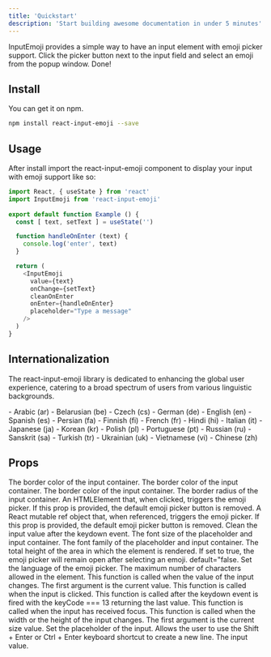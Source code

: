 ```yaml
---
title: 'Quickstart'
description: 'Start building awesome documentation in under 5 minutes'
---
```


InputEmoji provides a simple way to have an input element with emoji picker support. Click the picker button next to the input field and select an emoji from the popup window. Done!

## Install

You can get it on npm.

```bash
npm install react-input-emoji --save
```

## Usage

After install import the react-input-emoji component to display your input with emoji support like so:

```js example.js
import React, { useState } from 'react'
import InputEmoji from 'react-input-emoji'
  
export default function Example () {
  const [ text, setText ] = useState('')

  function handleOnEnter (text) {
    console.log('enter', text)
  }

  return (
    <InputEmoji
      value={text}
      onChange={setText}
      cleanOnEnter
      onEnter={handleOnEnter}
      placeholder="Type a message"
    />
  )
}
```

## Internationalization

The react-input-emoji library is dedicated to enhancing the global user experience, catering to a broad spectrum of users from various linguistic backgrounds.

<Accordion title="This library proudly supports this languages">
- Arabic (ar)
- Belarusian (be)
- Czech (cs)
- German (de)
- English (en)
- Spanish (es)
- Persian (fa)
- Finnish (fi)
- French (fr)
- Hindi (hi)
- Italian (it)
- Japanese (ja)
- Korean (kr)
- Polish (pl)
- Portuguese (pt)
- Russian (ru)
- Sanskrit (sa)
- Turkish (tr)
- Ukrainian (uk)
- Vietnamese (vi)
- Chinese (zh)
</Accordion>

## Props
<ParamField body="borderColor" type="string" default="#EAEAEA">
  The border color of the input container.
</ParamField>
<ParamField body="borderRadius" type="number" default="21">
  The border color of the input container.
</ParamField>
<ParamField body="borderColor" default="#EAEAEA" type="string">The border color of the input container.</ParamField>
<ParamField body="borderRadius"	default="21" type="number">The border radius of the input container.</ParamField>
<ParamField body="buttonElement">An HTMLElement that, when clicked, triggers the emoji picker. If this prop is provided, the default emoji picker button is removed.</ParamField>
<ParamField body="buttonRef">A React mutable ref object that, when referenced, triggers the emoji picker. If this prop is provided, the default emoji picker button is removed.</ParamField>
<ParamField body="cleanOnEnter">Clean the input value after the keydown event.</ParamField>
<ParamField body="fontSize"	default="15" type="number">The font size of the placeholder and input container.</ParamField>
<ParamField body="fontFamily"	default="sans-serif" type="string">The font family of the placeholder and input container.</ParamField>
<ParamField body="height"	default="40" type="number">The total height of the area in which the element is rendered.</ParamField>
<ParamField body="keepOpened" default="false" type="boolean">If set to true, the emoji picker will remain open after selecting an emoji. default="false.</ParamField>
<ParamField body="language"	default="en" type="'ar'|'be'|'cs'|'de'|'en'|'es'|'fa'|'fi'|'fr'|'hi'|'it'|'ja'|'kr'|'pl'|'pt'|'ru'|'sa'|'tr'|'uk'|'vi'|'zh'">Set the language of the emoji picker.</ParamField>
<ParamField body="maxLength" type="number">The maximum number of characters allowed in the element.</ParamField>
<ParamField body="onChange" type="(value: string) => void">This function is called when the value of the input changes. The first argument is the current value.</ParamField>
<ParamField body="onClick" type="() => void">This function is called when the input is clicked.</ParamField>
<ParamField body="onEnter" type="() => void">This function is called after the keydown event is fired with the keyCode === 13 returning the last value.</ParamField>
<ParamField body="onFocus" type="() => void">This function is called when the input has received focus.</ParamField>
<ParamField body="onResize"  type="() => void">This function is called when the width or the height of the input changes. The first argument is the current size value.</ParamField>
<ParamField body="placeholder" type="string" default="Type a message">Set the placeholder of the input.</ParamField>
<ParamField body="shouldReturn" type="boolean" default="false">Allows the user to use the Shift + Enter or Ctrl + Enter keyboard shortcut to create a new line.</ParamField>
<ParamField body="value" type="string" default="">The input value.</ParamField>